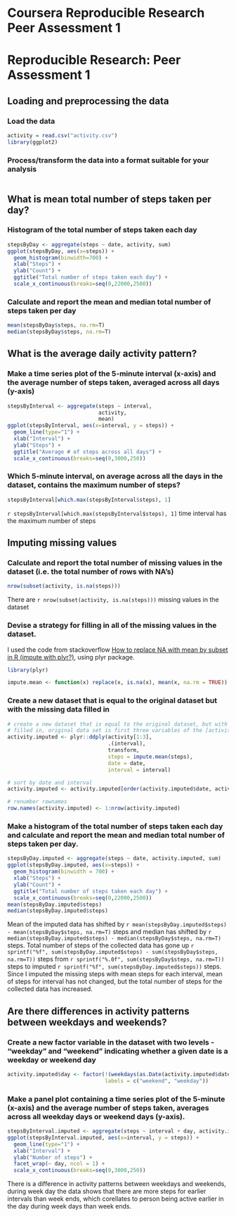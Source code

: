 Coursera Reproducible Research Peer Assessment 1
========================================================

# Reproducible Research: Peer Assessment 1

## Loading and preprocessing the data

### Load the data
```r
activity = read.csv("activity.csv")
library(ggplot2)
```

### Process/transform the data into a format suitable for your analysis
```r

```

## What is mean total number of steps taken per day?

### Histogram of the total number of steps taken each day
```r
stepsByDay <- aggregate(steps ~ date, activity, sum)
ggplot(stepsByDay, aes(x=steps)) + 
  geom_histogram(binwidth=700) + 
  xlab("Steps") + 
  ylab("Count") + 
  ggtitle("Total number of steps taken each day") + 
  scale_x_continuous(breaks=seq(0,22000,2500))
```

### Calculate and report the mean and median total number of steps taken per day
```r
mean(stepsByDay$steps, na.rm=T)
median(stepsByDay$steps, na.rm=T)
```

## What is the average daily activity pattern?

### Make a time series plot of the 5-minute interval (x-axis) and the average number of steps taken, averaged across all days (y-axis)
```r
stepsByInterval <- aggregate(steps ~ interval, 
                             activity, 
                             mean)
ggplot(stepsByInterval, aes(x=interval, y = steps)) + 
  geom_line(type="1") + 
  xlab("Interval") + 
  ylab("Steps") + 
  ggtitle("Average # of steps across all days") + 
  scale_x_continuous(breaks=seq(0,3000,250))
```

### Which 5-minute interval, on average across all the days in the dataset, contains the maximum number of steps?
```r
stepsByInterval[which.max(stepsByInterval$steps), 1]
```
`r stepsByInterval[which.max(stepsByInterval$steps), 1]` time interval has the maximum number of steps

## Imputing missing values

### Calculate and report the total number of missing values in the dataset (i.e. the total number of rows with NA's)
```r
nrow(subset(activity, is.na(steps)))
```
There are `r nrow(subset(activity, is.na(steps)))` missing values in the dataset

### Devise a strategy for filling in all of the missing values in the dataset.

I used the code from stackoverflow <a href="http://stackoverflow.com/questions/9322773/how-to-replace-na-with-mean-by-subset-in-r-impute-with-plyr/9322975#9322975">How to replace NA with mean by subset in R (impute with plyr?)</a>, using plyr package.

```r
library(plyr)

impute.mean <- function(x) replace(x, is.na(x), mean(x, na.rm = TRUE))
```

### Create a new dataset that is equal to the original dataset but with the missing data filled in
```r
# create a new dataset that is equal to the original dataset, but with the missing data
# filled in, original data set is first three variables of the [activity] dataframe
activity.imputed <- plyr::ddply(activity[1:3], 
                                .(interval), 
                                transform,
                                steps = impute.mean(steps),
                                date = date,
                                interval = interval)

# sort by date and interval
activity.imputed <- activity.imputed[order(activity.imputed$date, activity.imputed$interval), ]

# renumber rownames
row.names(activity.imputed) <- 1:nrow(activity.imputed)
```

### Make a histogram of the total number of steps taken each day and calculate and report the mean and median total number of steps taken per day.
```r
stepsByDay.imputed <- aggregate(steps ~ date, activity.imputed, sum)
ggplot(stepsByDay.imputed, aes(x=steps)) + 
  geom_histogram(binwidth = 700) + 
  xlab("Steps") + 
  ylab("Count") + 
  ggtitle("Total number of steps taken each day") + 
  scale_x_continuous(breaks=seq(0,22000,2500))
mean(stepsByDay.imputed$steps)
median(stepsByDay.imputed$steps)
```

Mean of the imputed data has shifted by `r mean(stepsByDay.imputed$steps) - mean(stepsByDay$steps, na.rm=T)` steps and median has shifted by `r median(stepsByDay.imputed$steps) - median(stepsByDay$steps, na.rm=T)` steps.  Total number of steps of the collected data has gone up `r sprintf("%f", sum(stepsByDay.imputed$steps) - sum(stepsByDay$steps, na.rm=T))` steps from `r sprintf("%.0f", sum(stepsByDay$steps, na.rm=T))` steps to imputed `r sprintf("%f", sum(stepsByDay.imputed$steps))` steps.  Since I imputed the missing steps with mean steps for each interval, mean of steps for interval has not changed, but the total number of steps for the collected data has increased.

## Are there differences in activity patterns between weekdays and weekends?

### Create a new factor variable in the dataset with two levels - "weekday" and "weekend" indicating whether a given date is a weekday or weekend day
```r
activity.imputed$day <- factor(!(weekdays(as.Date(activity.imputed$date)) %in% c("Saturday", "Sunday")), 
                               labels = c("weekend", "weekday"))
```

### Make a panel plot containing a time series plot of the 5-minute (x-axis) and the average number of steps taken, averages across all weekday days or weekend days (y-axis).
```r
stepsByInterval.imputed <- aggregate(steps ~ interval + day, activity.imputed, mean)
ggplot(stepsByInterval.imputed, aes(x=interval, y = steps)) + 
  geom_line(type="1") + 
  xlab("Interval") + 
  ylab("Number of steps") + 
  facet_wrap(~ day, ncol = 1) + 
  scale_x_continuous(breaks=seq(0,3000,250))
```

There is a difference in activity patterns between weekdays and weekends, during week day the data shows that there are more steps for earlier intervals than week ends, which corellates to person being active earlier in the day during week days than week ends.